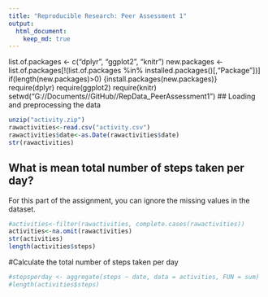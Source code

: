 ```yaml
---
title: "Reproducible Research: Peer Assessment 1"
output: 
  html_document:
    keep_md: true
---
```

list.of.packages <- c("dplyr", "ggplot2", "knitr")
new.packages <- list.of.packages[!(list.of.packages %in% installed.packages()[,"Package"])]
if(length(new.packages)>0) {install.packages(new.packages)} 
require(dplyr)
require(ggplot2)
require(knitr)
setwd("G://Documents//GitHub//RepData_PeerAssessment1")
## Loading and preprocessing the data
```r
unzip("activity.zip")
rawactivities<-read.csv("activity.csv")
rawactivities$date<-as.Date(rawactivities$date)
str(rawactivities)
```
## What is mean total number of steps taken per day?
For this part of the assignment, you can ignore the missing values in the dataset.
```r
#activities<-filter(rawactivities, complete.cases(rawactivities))
activities<-na.omit(rawactivities)
str(activities)
length(activities$steps)
```
#Calculate the total number of steps taken per day
```r
#stepsperday <- aggregate(steps ~ date, data = activities, FUN = sum)
#length(activities$steps)

```
